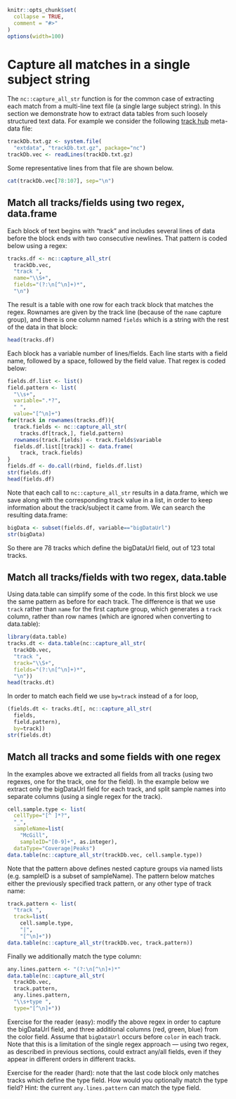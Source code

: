 <!--
%\VignetteEngine{knitr::knitr}
%\VignetteIndexEntry{vignette 2: capture all matches}
-->

```r
knitr::opts_chunk$set(
  collapse = TRUE,
  comment = "#>"
)
options(width=100)
```

# Capture all matches in a single subject string

The `nc::capture_all_str` function is for the common case of
extracting each match from a multi-line text file (a single large
subject string). In this section we demonstrate how to extract data
tables from such loosely structured text data. For example we consider
the following [track
hub](http://genome.cse.ucsc.edu/goldenPath/help/hgTrackHubHelp.html)
meta-data file:

```r
trackDb.txt.gz <- system.file(
  "extdata", "trackDb.txt.gz", package="nc")
trackDb.vec <- readLines(trackDb.txt.gz)
```

Some representative lines from that file are shown below.

```r
cat(trackDb.vec[78:107], sep="\n")
```

## Match all tracks/fields using two regex, data.frame

Each block of text begins with "track" and includes several lines of
data before the block ends with two consecutive newlines. That pattern
is coded below using a regex:

```r
tracks.df <- nc::capture_all_str(
  trackDb.vec, 
  "track ",
  name="\\S+",
  fields="(?:\n[^\n]+)*",
  "\n")
```

The result is a table with one row for each track block that matches
the regex. Rownames are given by the track line (because of the `name`
capture group), and there is one column named `fields` which is a
string with the rest of the data in that block:

```r
head(tracks.df)
```

Each block has a variable number of lines/fields. Each line starts
with a field name, followed by a space, followed by the field
value. That regex is coded below:

```r
fields.df.list <- list()
field.pattern <- list(
  "\\s+",
  variable=".*?",
  " ",
  value="[^\n]+")
for(track in rownames(tracks.df)){
  track.fields <- nc::capture_all_str(
    tracks.df[track,], field.pattern)
  rownames(track.fields) <- track.fields$variable
  fields.df.list[[track]] <- data.frame(
    track, track.fields)
}
fields.df <- do.call(rbind, fields.df.list)
str(fields.df)
head(fields.df)
```

Note that each call to `nc::capture_all_str` results in a data.frame,
which we save along with the corresponding track value in a list, in
order to keep information about the track/subject it came from. We can
search the resulting data.frame:

```r
bigData <- subset(fields.df, variable=="bigDataUrl")
str(bigData)
```

So there are 78 tracks which define the bigDataUrl field, out of
123 total tracks.

## Match all tracks/fields with two regex, data.table

Using data.table can simplify some of the code. In this first block we
use the same pattern as before for each track. The difference is that
we use `track` rather than `name` for the first capture group, which
generates a `track` column, rather than row names (which are ignored
when converting to data.table):

```r
library(data.table)
tracks.dt <- data.table(nc::capture_all_str(
  trackDb.vec, 
  "track ",
  track="\\S+",
  fields="(?:\n[^\n]+)*",
  "\n"))
head(tracks.dt)
```

In order to match each field we use `by=track` instead of a for loop,

```r
(fields.dt <- tracks.dt[, nc::capture_all_str(
  fields,
  field.pattern),
  by=track])
str(fields.dt)
```

## Match all tracks and some fields with one regex

In the examples above we extracted all fields from all tracks (using
two regexes, one for the track, one for the field). In the example
below we extract only the bigDataUrl field for each track, and split
sample names into separate columns (using a single regex for the
track).

```r
cell.sample.type <- list(
  cellType="[^ ]*?",
  "_",
  sampleName=list(
    "McGill",
    sampleID="[0-9]+", as.integer),
  dataType="Coverage|Peaks")
data.table(nc::capture_all_str(trackDb.vec, cell.sample.type))
```

Note that the pattern above defines nested capture groups via named
lists (e.g. sampleID is a subset of sampleName). The pattern below
matches either the previously specified track pattern, or any other
type of track name:

```r
track.pattern <- list(
  "track ",
  track=list(
    cell.sample.type,
    "|",
    "[^\n]+"))
data.table(nc::capture_all_str(trackDb.vec, track.pattern))
```

Finally we additionally match the type column:

```r
any.lines.pattern <- "(?:\n[^\n]+)*"
data.table(nc::capture_all_str(
  trackDb.vec,
  track.pattern,
  any.lines.pattern,
  "\\s+type ",
  type="[^\n]+"))
```

Exercise for the reader (easy): modify the above regex in order to capture
the bigDataUrl field, and three additional columns (red, green, blue)
from the color field. Assume that `bigDataUrl` occurs before `color`
in each track. Note that this is a limitation of the single regex
approach --- using two regex, as described in previous sections, could
extract any/all fields, even if they appear in different orders in
different tracks.

Exercise for the reader (hard): note that the last code block only
matches tracks which define the type field. How would you optionally
match the type field? Hint: the current `any.lines.pattern` can match
the type field.